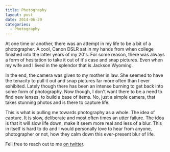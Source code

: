 ```yaml
---
title: Photography
layout: post
date: 2014-06-29
categories:
  - Photography
---
```


At one time or another, there was an attempt in my life to be a bit of a photographer. A cool, Canon DSLR sat in my hands from when college finished into the latter years of my 20's. For some reason, there was always a form of hesitation to take it out of it's case and snap pictures. Even when my wife and I lived in the splendor that is Jackson Wyoming.

In the end, the camera was given to my mother in law. She seemed to have the tenacity to pull it out and snap pictures far more often than I ever exhibited. Lately though there has been an intense burning to get back into some form of photography. Now though, I don't want there to be a need to find new lenses, to build a base of items. No, just a simple camera, that takes stunning photos and is there to capture life.

This is what is pulling me towards photography as a whole. The idea of capture. It is slow, deliberate and most often times an utter failure. The idea is that it will slow life down, make it seem more real and less of a blur. This in itself is hard to do and I would personally love to hear from anyone, photographer or not, how they calm down this ever-present blur of life.

Fell free to reach out to me [on twitter][1].

[1]: https://twitter.com/braidn
